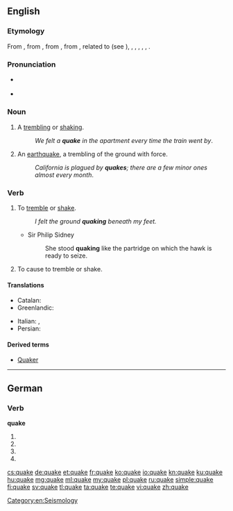 ==English==

===Etymology===
From {{etyl|enm}} {{term|quaken|lang=enm}}, from {{etyl|ang}} {{term|cwacian||to quake, tremble, chatter|lang=ang}}, from {{etyl|gem-pro|en}} {{recons|kwakōnan||to shake, quiver, tremble|lang=gem-pro}}, from {{etyl|ine-pro|en}} {{recons|gʷog-||to shake, swing|lang=ine-pro}}, related to {{etyl|ang|-}} {{term|cweccan||to shake, swing, move, vibrate, shake off, give up|lang=ang}} (see {{l|en|quitch}}), {{etyl|frs|-}} {{term|kwakkelje||to flounder, limp|lang=frs}}, {{etyl|nl|-}} {{term|kwakkelen||to ail, be ailing|lang=nl}}, {{etyl|de|-}} {{term|Quackelei||chattering|lang=de}}, {{etyl|da|-}} {{term|kvakle||to bungle|lang=da}}, {{etyl|la|-}} {{term|vexo|vēxō|toss, shake violently, jostle, vex|lang=la}}, {{etyl|ga|-}} {{term|bogadh||a move, movement, shift, change|lang=ga}}.

===Pronunciation===
* {{a|GenAm}} {{IPA|/kweɪk/}}
* {{rhymes|eɪk}}

===Noun===
{{en-noun}}

# A [[tremble|trembling]] or [[shake|shaking]].
#: ''We felt a '''quake''' in the apartment every time the train went by''.
# An [[earthquake]], a trembling of the ground with force.
#: ''California is plagued by '''quakes'''; there are a few minor ones almost every month''.

===Verb===
{{en-verb|quakes|quaking|'''[[quaked]]''' or (archaic) '''[[quoke]]''' or (obsolete) '''[[quook]]'''|'''[[quaked]]''' or (archaic) '''[[quoke]]''' or (obsolete) '''[[quook]]'''}}

# {{intransitive}} To [[tremble]] or [[shake]].
#: ''I felt the ground '''quaking''' beneath my feet.''
#* Sir Philip Sidney
#*: She stood '''quaking''' like the partridge on which the hawk is ready to seize.
# {{transitive|obsolete}} To cause to tremble or shake.
#: {{rfquotek|Shakespeare}}

====Translations====
{{trans-top|tremble or shake}}
* Catalan: {{t-|ca|tremolor|f}}
* Greenlandic: {{t-|kl|nuna sajuppoq}}
{{trans-mid}}
* Italian: {{t+|it|terremoto}}, {{t+|it|sisma|m}}
* Persian: {{t+|fa|تکان|tr=tekân|sc=fa-Arab}}
{{trans-bottom}}

====Derived terms====
* [[Quaker]]

[[Category:en:Seismology]]

----

==German==

===Verb===
'''quake'''

# {{de-verb form of|quaken|1|s|g}}
# {{de-verb form of|quaken|i|s}}
# {{de-verb form of|quaken|1|s|k1}}
# {{de-verb form of|quaken|3|s|k1}}

[[cs:quake]]
[[de:quake]]
[[et:quake]]
[[fr:quake]]
[[ko:quake]]
[[io:quake]]
[[kn:quake]]
[[ku:quake]]
[[hu:quake]]
[[mg:quake]]
[[ml:quake]]
[[my:quake]]
[[pl:quake]]
[[ru:quake]]
[[simple:quake]]
[[fi:quake]]
[[sv:quake]]
[[tl:quake]]
[[ta:quake]]
[[te:quake]]
[[vi:quake]]
[[zh:quake]]